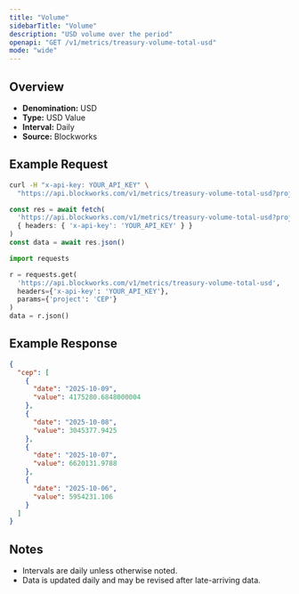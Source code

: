 ```yaml
---
title: "Volume"
sidebarTitle: "Volume"
description: "USD volume over the period"
openapi: "GET /v1/metrics/treasury-volume-total-usd"
mode: "wide"
---
```


## Overview

- **Denomination:** USD
- **Type:** USD Value
- **Interval:** Daily
- **Source:** Blockworks

## Example Request

<CodeGroup>

```bash cURL
curl -H "x-api-key: YOUR_API_KEY" \
  "https://api.blockworks.com/v1/metrics/treasury-volume-total-usd?project=CEP"
```

```typescript TypeScript
const res = await fetch(
  'https://api.blockworks.com/v1/metrics/treasury-volume-total-usd?project=CEP',
  { headers: { 'x-api-key': 'YOUR_API_KEY' } }
)
const data = await res.json()
```

```python Python
import requests

r = requests.get(
  'https://api.blockworks.com/v1/metrics/treasury-volume-total-usd',
  headers={'x-api-key': 'YOUR_API_KEY'},
  params={'project': 'CEP'}
)
data = r.json()
```

</CodeGroup>

## Example Response

```json
{
  "cep": [
    {
      "date": "2025-10-09",
      "value": 4175280.6848000004
    },
    {
      "date": "2025-10-08",
      "value": 3045377.9425
    },
    {
      "date": "2025-10-07",
      "value": 6620131.9788
    },
    {
      "date": "2025-10-06",
      "value": 5954231.106
    }
  ]
}
```

## Notes
- Intervals are daily unless otherwise noted.
- Data is updated daily and may be revised after late-arriving data.